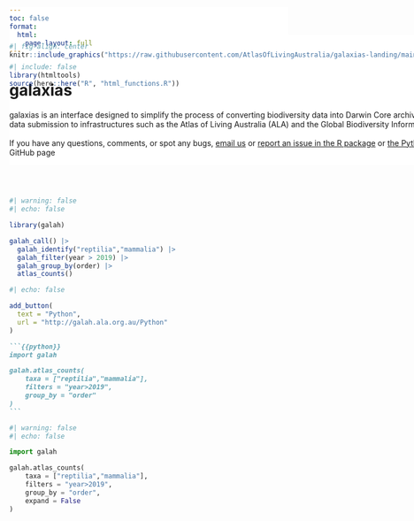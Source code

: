 ```yaml
---
toc: false
format: 
  html:
    page-layout: full
---
```


```r
#| include: false
library(htmltools)
source(here::here("R", "html_functions.R"))
```

:::{.column-screen style="background-color: #FFFFFF; padding-top: 50px; margin-top: -4vh"}
:::{.column-page layout="[1,1]" style="float:left; background-color: #FFFFFF;"}
```r
#| fig-align: center
knitr::include_graphics("https://raw.githubusercontent.com/AtlasOfLivingAustralia/galaxias-landing/main/images/hex/logo.png")
```

# galaxias

galaxias is an interface designed to simplify the process of converting biodiversity data into Darwin Core archives (DwCA), facilitating data submission to infrastructures such as the Atlas of Living Australia (ALA) and the Global Biodiversity Information Facility (GBIF).<br><br>
If you have any questions, comments, or spot any bugs, [email us](mailto:support@ala.org.au) or [report an issue in the R package](https://github.com/AtlasOfLivingAustralia/galaxias) or [the Python package](https://github.com/AtlasOfLivingAustralia/galaxias-python) on our GitHub page
:::
:::


:::{.column-screen}

:::{.column-page style="padding-top: 30px;"}

::: {.grid}
::: {.g-col-lg-6 .g-col-12}

```r
#| echo: false

add_button(
  text = "R",
  url = "http://galah.ala.org.au/R"
)
```



````markdown
```{{r}}
library(galaxias)

galah_call() |>
  galah_identify("reptilia", "mammalia") |>
  galah_filter(year > 2019) |>
  galah_group_by(order) |>
  atlas_counts()
```

````

```r
#| warning: false
#| echo: false

library(galah)

galah_call() |>
  galah_identify("reptilia","mammalia") |>
  galah_filter(year > 2019) |>
  galah_group_by(order) |>
  atlas_counts()
```

:::

::: {.g-col-lg-6 .g-col-12}

```r
#| echo: false

add_button(
  text = "Python",
  url = "http://galah.ala.org.au/Python"
)
```

````markdown
```{{python}}
import galah

galah.atlas_counts(
    taxa = ["reptilia","mammalia"],
    filters = "year>2019",
    group_by = "order"
)
```

````

```python
#| warning: false
#| echo: false

import galah

galah.atlas_counts(
    taxa = ["reptilia","mammalia"],
    filters = "year>2019",
    group_by = "order",
    expand = False
)
```

:::

:::

:::
:::
